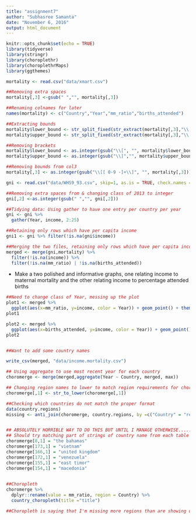 ```yaml
---
title: "assignment7"
author: "Subhasree Samanta"
date: "November 6, 2016"
output: html_document
---
```


```r
knitr::opts_chunk$set(echo = TRUE)
library(tidyverse)
library(stringr)
library(choroplethr)
library(choroplethrMaps)
library(ggthemes)
```

    
    
```r
mortality <- read.csv("data/xmart.csv")

##Removing extra spaces
mortality[,3] <-gsub(" ","", mortality[,3]) 

##Renaming colnames for later
names(mortality) <- c("Country","Year","mm_ratio","births_attended")

##Extracting bounds
mortality$lower_bound <- str_split_fixed(str_extract(mortality[,3],"\\[[ 0-9 -]+\\]"), "-", 2)[,1]
mortality$upper_bound <- str_split_fixed(str_extract(mortality[,3],"\\[[ 0-9 -]+\\]"), "-", 2)[,2]

##Removing brackets
mortality$lower_bound <- as.integer(gsub("\\[", "", mortality$lower_bound))
mortality$upper_bound <- as.integer(gsub("\\]","", mortality$upper_bound))

##Removing bounds from col3
mortality[,3] <- as.integer(gsub("\\[[ 0-9 -]+\\]", "", mortality[,3]))
```

```r
gni <- read.csv("data/WHS9_93.csv", skip=1, as.is = TRUE, check.names = FALSE)

##Removing extra spaces from & changing class of 2013 to integer
gni[,2] <-as.integer(gsub(" ","", gni[,2]))

##Tidying data: Using gather to have one entry per country per year
gni <- gni %>%
  gather(Year, income, 2:25)
```

```r

##Retaining only rows which have per capita income
gni1 <- gni %>% filter(!is.na(gni$income))

##Merging the two files, retaining only rows which have per capita income & maternal mortality or attended births
merged <- merge(gni,mortality) %>%
  filter(!is.na(income)) %>%
  filter(!is.na(mm_ratio) | !is.na(births_attended))

```

- Make a two polished  and informative graphs, one relating income to maternal mortality and the other relating income to percentage attended births
```r

##Need to change class of Year, messing up the plot
plot1 <- merged %>%
  ggplot(aes(x=mm_ratio, y=income, color = Year)) + geom_point() + theme_minimal() + scale_color_ptol() + labs(title ="Maternal Mortality Versus Gross National Income", y="Gross National Income", x="Maternal Mortality Ratio", color = "Year")
plot1

plot2 <- merged %>%
  ggplot(aes(x=births_attended, y=income, color = Year)) + geom_point() + theme_minimal() + scale_color_ptol() + labs(title ="Attended Births vs Gross National Income", y="Gross National Income", x="% of Attended Births", color = "Year")
plot2


##Want to add some country names

```


```r
write_csv(merged, "data/income.mortality.csv")
```


```r

## Using aggregate to use most recent year for each country
choromerge <- merge(merged,aggregate(Year ~ Country, merged, max))

## Changing region names to lower to match region requirements for choropleth
choromerge[,1] <- str_to_lower(choromerge[,1])

##Checking which countries do not match the proper format
data(country.regions)
missing <- anti_join(choromerge, country.regions, by =c("Country" = "region"))


## ABSOLUTELY HORRIBLE WAY TO DO THIS BUT UNTIL I MANAGE OTHERWISE.....
## Should try matching part of strings of country name from each table to rename??
choromerge[8,1] = "the bahamas"
choromerge[173,1] = "vietnam"
choromerge[166,1] = "united kingdom"
choromerge[172,1] = "venezuela"
choromerge[155,1] = "east timor"
choromerge[154,1] = "macedonia"

  
##Choropleth
choromerge %>%
  dplyr::rename(value = mm_ratio, region = Country) %>%
  country_choropleth(title ="title")

##Choropleth is saying that I'm missing more regions than are showing up in the missing dataframe??

```
